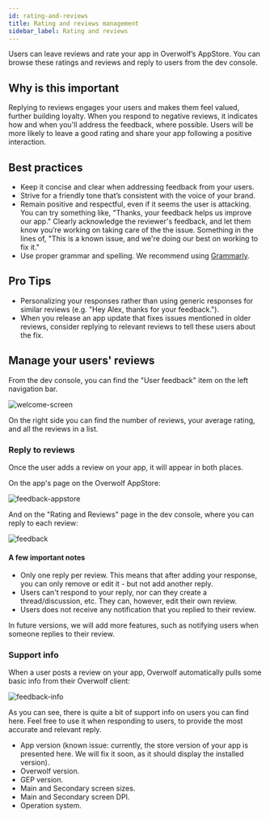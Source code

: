 ```yaml
---
id: rating-and-reviews
title: Rating and reviews management
sidebar_label: Rating and reviews
---
```


Users can leave reviews and rate your app in Overwolf’s AppStore. You can browse these ratings and reviews and reply to users from the dev console.

## Why is this important 

Replying to reviews engages your users and makes them feel valued, further building loyalty. When you respond to negative reviews, it indicates how and when you'll address the feedback, where possible. Users will be more likely to leave a good rating and share your app following a positive interaction.

## Best practices

* Keep it concise and clear when addressing feedback from your users.
* Strive for a friendly tone that’s consistent with the voice of your brand.
* Remain positive and respectful, even if it seems the user is attacking. You can try something like, "Thanks, your feedback helps us improve our app." Clearly acknowledge the reviewer's feedback, and let them know you’re working on taking care of the the issue. Something in the lines of, "This is a known issue, and we're doing our best on working to fix it."
* Use proper grammar and spelling. We recommend using [Grammarly](https://app.grammarly.com/). 

## Pro Tips

* Personalizing your responses rather than using generic responses for similar reviews (e.g. "Hey Alex, thanks for your feedback.").
* When you release an app update that fixes issues mentioned in older reviews, consider replying to relevant reviews to tell these users about the fix.

## Manage your users' reviews

From the dev console, you can find the "User feedback" item on the left navigation bar.

![welcome-screen](/assets/dev-console/rating-and-reviews/main-screen.png)

On the right side you can find the number of reviews, your average rating, and all the reviews in a list.

### Reply to reviews

Once the user adds a review on your app, it will appear in both places.

On the app's page on the Overwolf AppStore:

![feedback-appstore](/assets/dev-console/rating-and-reviews/feedback-appstore.png)

And on the "Rating and Reviews" page in the dev console, where you can reply to each review:

![feedback](/assets/dev-console/rating-and-reviews/feedback.png)

#### A few important notes

* Only one reply per review. This means that after adding your response, you can only remove or edit it - but not add another reply.
* Users can't respond to your reply, nor can they create a thread/discussion, etc. They can, however, edit their own review.
* Users does not receive any notification that you replied to their review. 

In future versions, we will add more features, such as notifying users when someone replies to their review.

### Support info

When a user posts a review on your app, Overwolf automatically pulls some basic info from their Overwolf client:

![feedback-info](/assets/dev-console/rating-and-reviews/feedback-info.png)

As you can see, there is quite a bit of support info on users you can find here. Feel free to use it when responding to users, to provide the most accurate and relevant reply.

* App version (known issue: currently, the store version of your app is presented here. We will fix it soon, as it should display the installed version).
* Overwolf version.
* GEP version.
* Main and Secondary screen sizes.
* Main and Secondary screen DPI.
* Operation system.
